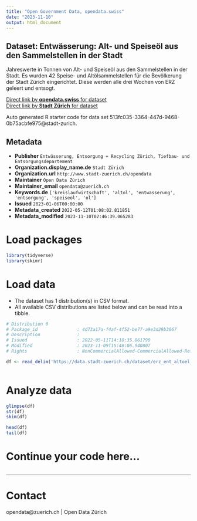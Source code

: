 ```yaml
---
title: "Open Government Data, opendata.swiss"
date: "2023-11-10"
output: html_document
---
```


## Dataset: Entwässerung: Alt- und Speiseöl aus den Sammelstellen in der Stadt

Jahreswerte in Tonnen von Alt- und Speiseöl aus den Sammelstellen in der Stadt. Es wurden 42 Speise- und Altölsammelstellen für die Bevölkerung der Stadt Zürich eingerichtet. Diese werden alle drei Wochen von ERZ geleert und entsogt. 

[Direct link by **opendata.swiss** for dataset](https://opendata.swiss/de/dataset/entwasserung-alt-und-speiseol-aus-den-sammelstellen-in-der-stadt)<br>
[Direct link by **Stadt Zürich** for dataset](https://data.stadt-zuerich.ch/dataset/erz_ent_altoel_speiseoel)

Auto generated R starter code for data set 513fc035-3364-447d-9468-0b75acbfe975@stadt-zurich.

## Metadata

- **Publisher** `Entwässerung, Entsorgung + Recycling Zürich, Tiefbau- und Entsorgungsdepartement`
- **Organization.display_name.de** `Stadt Zürich`
- **Organization.url** `http://www.stadt-zuerich.ch/opendata`
- **Maintainer** `Open Data Zürich`
- **Maintainer_email** `opendata@zuerich.ch`
- **Keywords.de** `['kreislaufwirtschaft', 'altol', 'entwasserung', 'entsorgung', 'speiseol', 'ol']`
- **Issued** `2023-01-06T00:00:00`
- **Metadata_created** `2022-05-12T01:08:02.811851`
- **Metadata_modified** `2023-11-10T02:46:39.065283`


# Load packages

```r

library(tidyverse)
library(skimr)

```

# Load data

-   The dataset has 1 distribution(s) in CSV format.
-   All available CSV distributions are listed below and can be read into a tibble.

```r

# Distribution 0
# Package_id               : 4d73a17a-f4af-4f52-be77-a9e3d29b3667
# Description              : 
# Issued                   : 2022-05-11T14:10:35.861790
# Modified                 : 2023-11-09T15:48:06.940807
# Rights                   : NonCommercialAllowed-CommercialAllowed-ReferenceNotRequired

df <- read_delim('https://data.stadt-zuerich.ch/dataset/erz_ent_altoel_speiseoel/download/ent_altoel_speiseoel.csv')



```

# Analyze data

```r

glimpse(df)
str(df)
skim(df)

head(df)
tail(df)

```

# Continue your code here...

```r

```

------------------------------------------------------------------------

# Contact

opendata@zuerich.ch | Open Data Zürich
